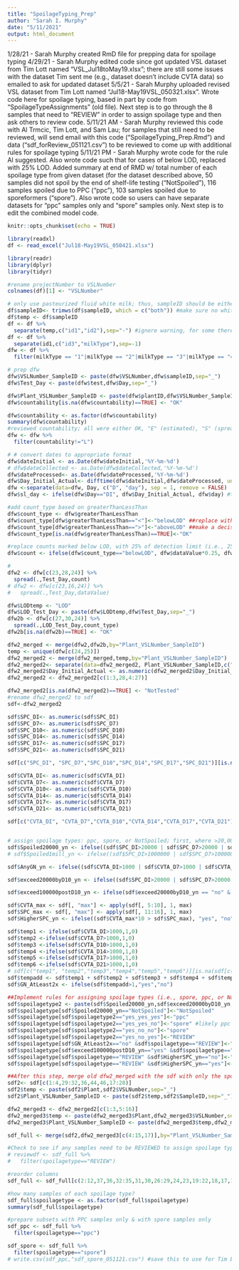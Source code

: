 ```yaml
---
title: "SpoilageTyping_Prep"
author: "Sarah I. Murphy"
date: "5/11/2021"
output: html_document
---
```

1/28/21 - Sarah Murphy created RmD file for prepping data for spoilage typing
4/29/21 - Sarah Murphy edited code since got updated VSL dataset from Tim Lott named "VSL_Jul18toMay19.xlsx"; there are still some issues with the dataset Tim sent me (e.g., dataset doesn't include CVTA data) so emailed to ask for updated dataset 
5/5/21 - Sarah Murphy uploaded revised VSL dataset from Tim Lott named "Jul18-May19VSL_050321.xlsx". Wrote code here for spoilage typing, based in part by code from "SpoilageTypeAssignments" (old file). Next step is to go through the 8 samples that need to "REVIEW" in order to assign spoilage type and then ask others to review code.
5/11/21 AM - Sarah Murphy reviewed this code with Al Trmcic, Tim Lott, and Sam Lau; for samples that still need to be reviewed, will send email with this code ("SpoilageTyping_Prep.Rmd") and data ("sdf_forReview_051121.csv") to be reviewed to come up with additional rules for spoilage typing
5/11/21 PM - Sarah Murphy wrote code for the rule Al suggested. Also wrote code such that for cases of below LOD, replaced with 25% LOD. Added summary at end of RMD w/ total number of each spoilage type from given dataset (for the dataset described above, 50 samples did not spoil by the end of shelf-life testing ("NotSpoiled"), 116 samples spoiled due to PPC ("ppc"), 103 samples spoiled due to sporeformers ("spore"). Also wrote code so users can have separate datasets for "ppc" samples only and "spore" samples only. Next step is to edit the combined model code.

```r
knitr::opts_chunk$set(echo = TRUE)
```

```r
library(readxl)
df <- read_excel("Jul18-May19VSL_050421.xlsx")
```

```r
library(readr)
library(dplyr)
library(tidyr)
```

```r
#rename projectNumber to VSLNumber
colnames(df)[1] <- "VSLNumber"

# only use pasteurized fluid white milk; thus, sampleID should be either 1, 2, 3, or 4 from the right (after removing "-" to the left)
df$sampleID<- trimws(df$sampleID, which = c("both")) #make sure no whitespace
df$temp <- df$sampleID
df <- df %>%
  separate(temp,c("id1","id2"),sep="-") #ignore warning, for some there is no "-" so it's OK 
df <- df %>%
  separate(id1,c("id3","milkType"),sep=-1)
dfw <- df %>%
  filter(milkType == "1"|milkType == "2"|milkType == "3"|milkType == "4") #only include white milk

# prep dfw
dfw$VSLNumber_SampleID <- paste(dfw$VSLNumber,dfw$sampleID,sep="_")
dfw$Test_Day <- paste(dfw$test,dfw$Day,sep="_")

dfw$Plant_VSLNumber_SampleID <- paste(dfw$plantID,dfw$VSLNumber_SampleID,sep="_")
dfw$countability[is.na(dfw$countability)==TRUE] <- "OK"

dfw$countability <- as.factor(dfw$countability)
summary(dfw$countability)
#reviewed countability; all were either OK, "E" (estimated), "S" (spreader) or "L" (lab error); filter out "lab error" 
dfw <- dfw %>%
  filter(countability!="L")

# # convert dates to appropriate format 
dfw$dateInitial <- as.Date(dfw$dateInitial,'%Y-%m-%d')
# dfw$dateCollected <- as.Date(dfw$dateCollected,'%Y-%m-%d')
dfw$dateProcessed<- as.Date(dfw$dateProcessed,'%Y-%m-%d')
dfw$Day_Initial_Actual<- difftime(dfw$dateInitial,dfw$dateProcessed, units = "days") # days
dfw <-separate(data=dfw, Day, c("D", "day"), sep = 1, remove = FALSE)
dfw$sl_day <- ifelse(dfw$Day=="DI", dfw$Day_Initial_Actual, dfw$day) #this is actual shelf-life day

#add count_type based on greaterThanLessThan
dfw$count_type <- dfw$greaterThanLessThan
dfw$count_type[dfw$greaterThanLessThan=="<"]<-"belowLOD" ##replace with 25% detection limit
dfw$count_type[dfw$greaterThanLessThan==">"]<-"aboveLOD" ##make a decision about this; check literature
dfw$count_type[is.na(dfw$greaterThanLessThan)==TRUE]<-"OK"

#replace counts marked below LOD, with 25% of detection limit (i.e., 25% of the recorded dataValue)
dfw$count <- ifelse(dfw$count_type=="belowLOD", dfw$dataValue*0.25, dfw$dataValue) 

#
dfw2 <- dfw[c(23,28,24)] %>%
  spread(.,Test_Day,count)
# dfw2 <- dfw[c(23,16,24)] %>%
#   spread(.,Test_Day,dataValue)

dfw$LODtemp <- "LOD"
dfw$LOD_Test_Day <- paste(dfw$LODtemp,dfw$Test_Day,sep="_")
dfw2b <- dfw[c(27,30,24)] %>%
  spread(.,LOD_Test_Day,count_type)
dfw2b[is.na(dfw2b)==TRUE] <- "OK"

dfw2_merged <- merge(dfw2,dfw2b,by="Plant_VSLNumber_SampleID")
temp <- unique(dfw[c(24,25)])
dfw2_merged2 <- merge(dfw2_merged,temp,by="Plant_VSLNumber_SampleID")
dfw2_merged2<- separate(data=dfw2_merged2, Plant_VSLNumber_SampleID,c("Plant", "VSLNumber", "SampleID"),sep="_")
dfw2_merged2$Day_Initial_Actual <- as.numeric(dfw2_merged2$Day_Initial_Actual)
dfw2_merged2 <- dfw2_merged2[c(1:3,28,4:27)]

dfw2_merged2[is.na(dfw2_merged2)==TRUE] <- "NotTested"
#rename dfw2_merged2 to sdf
sdf<-dfw2_merged2
```

```r
sdf$SPC_DI<- as.numeric(sdf$SPC_DI)
sdf$SPC_D7<- as.numeric(sdf$SPC_D7)
sdf$SPC_D10<- as.numeric(sdf$SPC_D10)
sdf$SPC_D14<- as.numeric(sdf$SPC_D14)
sdf$SPC_D17<- as.numeric(sdf$SPC_D17)
sdf$SPC_D21<- as.numeric(sdf$SPC_D21)

sdf[c("SPC_DI", "SPC_D7","SPC_D10","SPC_D14","SPC_D17","SPC_D21")][is.na(sdf[c("SPC_DI", "SPC_D7","SPC_D10","SPC_D14","SPC_D17","SPC_D21")])] <- 0 #replace NA with 0 for select columns so can use for later steps

sdf$CVTA_DI<- as.numeric(sdf$CVTA_DI)
sdf$CVTA_D7<- as.numeric(sdf$CVTA_D7)
sdf$CVTA_D10<- as.numeric(sdf$CVTA_D10)
sdf$CVTA_D14<- as.numeric(sdf$CVTA_D14)
sdf$CVTA_D17<- as.numeric(sdf$CVTA_D17)
sdf$CVTA_D21<- as.numeric(sdf$CVTA_D21)

sdf[c("CVTA_DI", "CVTA_D7","CVTA_D10","CVTA_D14","CVTA_D17","CVTA_D21")][is.na(sdf[c("CVTA_DI", "CVTA_D7","CVTA_D10","CVTA_D14","CVTA_D17","CVTA_D21")])] <- 0 #replace NA with 0 for select columns so can use for later steps


# assign spoilage types: ppc, spore, or NotSpoiled; first, where >20,000 means spoilage, hashed out is alternative where >1,000,000 means spoiled
sdf$Spoiled20000_yn <- ifelse((sdf$SPC_DI>20000 | sdf$SPC_D7>20000 | sdf$SPC_D10>20000| sdf$SPC_D14>20000| sdf$SPC_D17>20000| sdf$SPC_D21>20000), "yes", "NotSpoiled") 
# sdf$Spoiled1mill_yn <- ifelse((sdf$SPC_DI>1000000 | sdf$SPC_D7>1000000 | sdf$SPC_D10>1000000| sdf$SPC_D14>1000000| sdf$SPC_D17>1000000| sdf$SPC_D21>1000000), "yes", "no") 

sdf$AnyGN_yn <- ifelse((sdf$CVTA_DI>1000 | sdf$CVTA_D7>1000 | sdf$CVTA_D10>1000| sdf$CVTA_D14>1000| sdf$CVTA_D17>1000| sdf$CVTA_D21>1000), "yes", "no") 

sdf$exceed20000byD10_yn <- ifelse((sdf$SPC_DI>20000 | sdf$SPC_D7>20000 | sdf$SPC_D10>20000), "yes", "no") #same as "S" column, but for all

sdf$exceed100000postD10_yn <- ifelse(sdf$exceed20000byD10_yn == "no" & (sdf$SPC_D14>100000 | sdf$SPC_D17>100000 | sdf$SPC_D21>100000), "yes", "no") 

sdf$CVTA_max <- sdf[, "max"] <- apply(sdf[, 5:10], 1, max)
sdf$SPC_max <- sdf[, "max"] <- apply(sdf[, 11:16], 1, max)
sdf$HigherSPC_yn <- ifelse((sdf$CVTA_max*10 > sdf$SPC_max), "yes", "no") 

sdf$temp1 <- ifelse(sdf$CVTA_DI>1000,1,0)
sdf$temp2 <-ifelse(sdf$CVTA_D7>1000,1,0)
sdf$temp3 <-ifelse(sdf$CVTA_D10>1000,1,0)
sdf$temp4 <-ifelse(sdf$CVTA_D14>1000,1,0)
sdf$temp5 <-ifelse(sdf$CVTA_D17>1000,1,0)
sdf$temp6 <-ifelse(sdf$CVTA_D21>1000,1,0)
# sdf[c("temp1", "temp2","temp3","temp4","temp5","temp6")][is.na(sdf[c("temp1", "temp2","temp3","temp4","temp5","temp6")])] <- 0 #replace NA with 0 for select columns so can use for next step
sdf$tempadd <- sdf$temp1 + sdf$temp2 + sdf$temp3 + sdf$temp4 + sdf$temp5 + sdf$temp6
sdf$GN_AtLeast2x <- ifelse(sdf$tempadd>1,"yes","no")

##Implement rules for assigning spoilage types (i.e., spore, ppc, or NotSpoiled)
sdf$spoilagetype2 <- paste(sdf$Spoiled20000_yn,sdf$exceed20000byD10_yn,sdf$AnyGN_yn,sep="_")
sdf$spoilagetype[sdf$Spoiled20000_yn=="NotSpoiled"]<-"NotSpoiled"
sdf$spoilagetype[sdf$spoilagetype2=="yes_yes_yes"]<-"ppc"
sdf$spoilagetype[sdf$spoilagetype2=="yes_yes_no"]<-"spore" #likely ppc with a gram-positive (growth not delayed due to germination--vegetative cells), therefore call it "spore"
sdf$spoilagetype[sdf$spoilagetype2=="yes_no_no"]<-"spore"
sdf$spoilagetype[sdf$spoilagetype2=="yes_no_yes"]<-"REVIEW"
sdf$spoilagetype[sdf$GN_AtLeast2x=="no" &sdf$spoilagetype=="REVIEW"]<-"spore"
sdf$spoilagetype[sdf$exceed100000postD10_yn=="yes" &sdf$spoilagetype=="REVIEW"]<-"spore" #we looked at data and when jump happened, used that
sdf$spoilagetype[sdf$spoilagetype=="REVIEW" &sdf$HigherSPC_yn=="no"]<-"spore"
sdf$spoilagetype[sdf$spoilagetype=="REVIEW" &sdf$HigherSPC_yn=="yes"]<-"ppc"

##After this step, merge old dfw2_merged with the sdf with only the spoilage typing relevant columns
sdf2<- sdf[c(1:4,29:32,36,44,46,17:28)]
sdf2$temp <- paste(sdf2$Plant,sdf2$VSLNumber,sep="_")
sdf2$Plant_VSLNumber_SampleID <- paste(sdf2$temp,sdf2$SampleID,sep="_")

dfw2_merged3 <- dfw2_merged2[c(1:3,5:16)]
dfw2_merged3$temp <- paste(dfw2_merged3$Plant,dfw2_merged3$VSLNumber,sep="_")
dfw2_merged3$Plant_VSLNumber_SampleID <- paste(dfw2_merged3$temp,dfw2_merged3$SampleID,sep="_")

sdf_full <- merge(sdf2,dfw2_merged3[c(4:15,17)],by="Plant_VSLNumber_SampleID")

#Check to see if any samples need to be REVIEWED to assign spoilage type still
# reviewdf <- sdf_full %>%
#   filter(spoilagetype=="REVIEW") 

#reorder columns
sdf_full <- sdf_full[c(2:12,37,36,32:35,31,30,26:29,24,23,19:22,18,17,13:16,1)]
```

```r
#how many samples of each spoilage type?
sdf_full$spoilagetype <- as.factor(sdf_full$spoilagetype)
summary(sdf_full$spoilagetype)
```

```r
#prepare subsets with PPC samples only & with spore samples only
sdf_ppc <- sdf_full %>%
  filter(spoilagetype=="ppc")

sdf_spore <- sdf_full %>%
  filter(spoilagetype=="spore")
# write.csv(sdf_ppc,"sdf_spore_051121.csv") #save this to use for Tim ESL model
```


